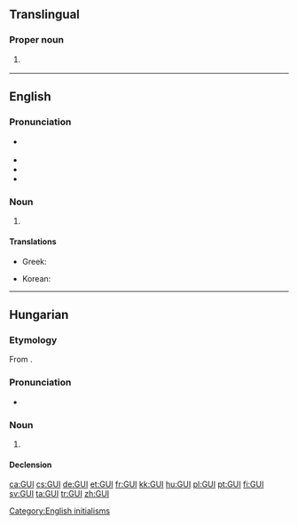 {{also|gui|ĝui|guī|guí|guǐ|guì|gùi|gửi}}

==Translingual==
===Proper noun===
{{head|mul|proper noun}}
# {{label|mul|sports}} {{abbreviation of|lang=mul|Guinea}}

----
==English==

===Pronunciation===
* {{a|UK}} {{IPA|/ˈdʒiːjuːaɪ/|/ˈɡuː.i/|lang=en}}
* {{audio|en-us-GUI.ogg|Audio (US)|lang=en}}
* {{homophones|lang=en|gooey}}
* {{rhymes|uːi|lang=en}}

===Noun===
{{en-noun}}

# {{lb|en|computing}} {{acronym of|graphical user interface|lang=en}}

====Translations====
{{trans-top|acronym of graphical user interface}}
* Greek: {{t|el|ΓΠΔ}}
{{trans-mid}}
* Korean: {{t|ko|GUI|sc=Latn}}
{{trans-bottom}}

[[Category:English initialisms]]

----

==Hungarian==

===Etymology===
From {{etyl|en|hu}} {{m|en|GUI||graphical user interface}}.

===Pronunciation===
* {{hu-IPA}}

===Noun===
{{hu-noun|-k}}

# {{lb|hu|computing}} {{l|en|GUI}}

====Declension====
{{hu-infl-nom|GUI-|o}}{{hu-pos-tok|GUI-|ja}}

[[ca:GUI]]
[[cs:GUI]]
[[de:GUI]]
[[et:GUI]]
[[fr:GUI]]
[[kk:GUI]]
[[hu:GUI]]
[[pl:GUI]]
[[pt:GUI]]
[[fi:GUI]]
[[sv:GUI]]
[[ta:GUI]]
[[tr:GUI]]
[[zh:GUI]]